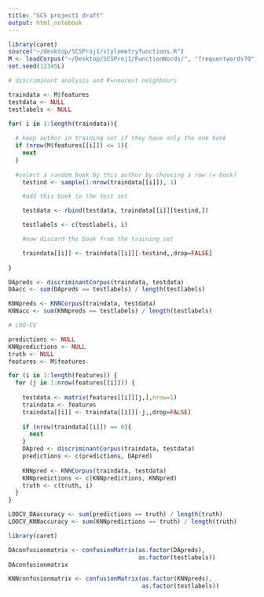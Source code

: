 ```yaml
---
title: "SCS project1 draft"
output: html_notebook
---
```


```r
library(caret)
source("~/desktop/SCSProj1/stylometryfunctions.R")
M <- loadCorpus("~/Desktop/SCSProj1/FunctionWords/", "frequentwords70")
set.seed(12345L)
```

```r
# discriminant analysis and K=nearest neighbours

traindata <- M$features
testdata <- NULL
testlabels <- NULL

for( i in 1:length(traindata)){
  
  # keep author in training set if they have only the one book
  if (nrow(M$features[[i]]) <= 1){  
    next
  }
  
  #select a random book by this author by choosing a row (= book)
    testind <- sample(1:nrow(traindata[[i]]), 1)

    #add this book to the test set

    testdata <- rbind(testdata, traindata[[i]][testind,])

    testlabels <- c(testlabels, i)

    #now discard the book from the training set

    traindata[[i]] <- traindata[[i]][-testind,,drop=FALSE]
    
}

DApreds <- discriminantCorpus(traindata, testdata)
DAacc <- sum(DApreds == testlabels) / length(testlabels)

KNNpreds <- KNNCorpus(traindata, testdata)
KNNacc <- sum(KNNpreds == testlabels) / length(testlabels)


```

```r
# LOO-CV

predictions <- NULL
KNNpredictions <- NULL
truth <- NULL
features <- M$features

for (i in 1:length(features)) {
  for (j in 1:nrow(features[[i]])) {
    
    testdata <- matrix(features[[i]][j,],nrow=1)
    traindata <- features
    traindata[[i]] <- traindata[[i]][-j,,drop=FALSE]
    
    if (nrow(traindata[[i]]) == 0){
      next
    }
    DApred <- discriminantCorpus(traindata, testdata)
    predictions <- c(predictions, DApred)
    
    KNNpred <- KNNCorpus(traindata, testdata)
    KNNpredictions <- c(KNNpredictions, KNNpred)
    truth <- c(truth, i)
  }
}

LOOCV_DAaccuracy <- sum(predictions == truth) / length(truth)
LOOCV_KNNaccuracy <- sum(KNNpredictions == truth) / length(truth)
```

```r
library(caret)

DAconfusionmatrix <- confusionMatrix(as.factor(DApreds), 
                                     as.factor(testlabels))
DAconfusionmatrix

KNNconfusionmatrix <- confusionMatrix(as.factor(KNNpreds),
                                      as.factor(testlabels))

```

